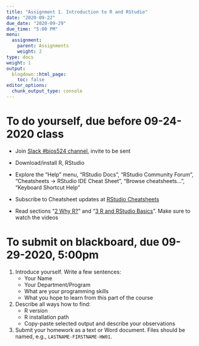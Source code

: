 ```yaml
---
title: "Assignment 1. Introduction to R and RStudio"
date: "2020-09-22"
due_date: "2020-09-29"
due_time: "5:00 PM"
menu:
  assignment:
    parent: Assignments
    weight: 2
type: docs
weight: 1
output:
  blogdown::html_page:
    toc: false
editor_options: 
  chunk_output_type: console
---
```


# To do yourself, due before 09-24-2020 class

- Join [Slack #bios524 channel](https://dozmorovlab.slack.com/archives/C01AZANCZR9), invite to be sent

- Download/install R, RStudio

- Explore the "Help" menu, "RStudio Docs", "RStudio Community Forum", "Cheatsheets -> RStudio IDE Cheat Sheet", "Browse cheatsheets...", "Keyboard Shortcut Help"

- Subscribe to Cheatsheet updates at [RStudio Cheatsheets](https://rstudio.com/resources/cheatsheets/)

- Read sections "[2 Why R?](https://ismayc.github.io/rbasics-book/2-whyR.html)" and "[3 R and RStudio Basics](https://ismayc.github.io/rbasics-book/3-rstudiobasics.html)". Make sure to watch the videos


# To submit on blackboard, due 09-29-2020, 5:00pm

1) Introduce yourself. Write a few sentences:
    - Your Name
    - Your Department/Program
    - What are your programming skills
    - What you hope to learn from this part of the course

2) Describe all ways how to find:
    - R version
    - R installation path
    - Copy-paste selected output and describe your observations

3) Submit your homework as a text or Word document. Files should be named, e.g., `LASTNAME-FIRSTNAME-HW01`.

